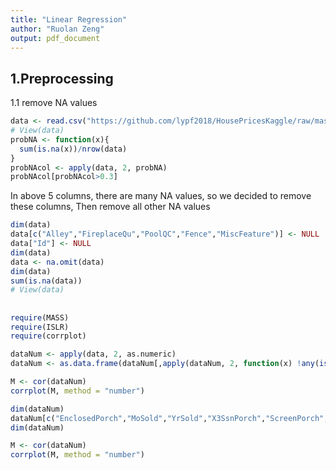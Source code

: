 ```yaml
---
title: "Linear Regression"
author: "Ruolan Zeng"
output: pdf_document
---
```


## 1.Preprocessing

1.1 remove NA values
```r
data <- read.csv("https://github.com/lypf2018/HousePricesKaggle/raw/master/dataset/train.csv")
# View(data)
probNA <- function(x){
  sum(is.na(x))/nrow(data)
}
probNAcol <- apply(data, 2, probNA)
probNAcol[probNAcol>0.3]
```

In above 5 columns, there are many NA values, so we decided to remove these columns, Then remove all other NA values

```r
dim(data)
data[c("Alley","FireplaceQu","PoolQC","Fence","MiscFeature")] <- NULL
data["Id"] <- NULL
dim(data)
data <- na.omit(data)
dim(data)
sum(is.na(data))
# View(data)
```

## 

```r
require(MASS)
require(ISLR)
require(corrplot)

dataNum <- apply(data, 2, as.numeric)
dataNum <- as.data.frame(dataNum[,apply(dataNum, 2, function(x) !any(is.na(x)))])
```

```r
M <- cor(dataNum)
corrplot(M, method = "number")
```

```r
dim(dataNum)
dataNum[c("EnclosedPorch","MoSold","YrSold","X3SsnPorch","ScreenPorch","PoolArea","MiscVal","BsmtFinSF2"   ,"BsmtUnfSF","MSSubClass","OverallCond","LowQualFinSF")] <- NULL
dim(dataNum)
```

```r
M <- cor(dataNum)
corrplot(M, method = "number")
```


## 

```r

```


